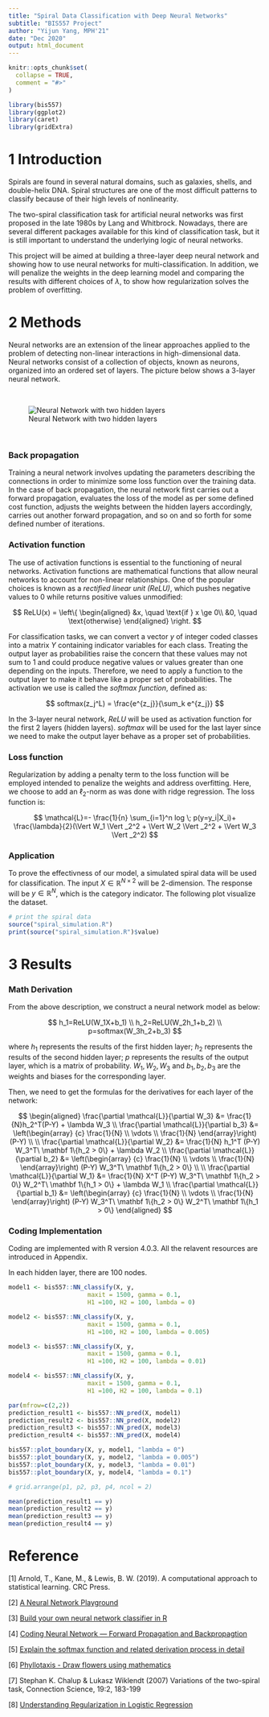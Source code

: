 ```yaml
---
title: "Spiral Data Classification with Deep Neural Networks"
subtitle: "BIS557 Project"
author: "Yijun Yang, MPH'21"
date: "Dec 2020"
output: html_document
---
```


```r
knitr::opts_chunk$set(
  collapse = TRUE,
  comment = "#>"
)
```

```r
library(bis557)
library(ggplot2)
library(caret)
library(gridExtra)
```

# 1 Introduction

Spirals are found in several natural domains, such as galaxies, shells, and double-helix DNA. 
Spiral structures are one of the most difficult patterns to classify because of their high levels of nonlinearity.

The two-spiral classification task for artificial neural networks was first proposed in the late 1980s by Lang and Whitbrock. Nowadays, there are several different packages available for this kind of classification task, but it is still important to understand the underlying logic of neural networks.

This project will be aimed at building a three-layer deep neural network and showing how to use neural networks for multi-classification. In addition, we will penalize the weights in the deep learning model and comparing the results with different choices of $\lambda$, to show how regularization solves the problem of overfitting.

# 2 Methods

Neural networks are an extension of the linear approaches applied to the problem of detecting non-linear interactions in high-dimensional data. Neural networks consist of a collection of objects, known as neurons, organized into an ordered set of layers. The picture below shows a 3-layer neural network.

<br />

![Neural Network with two hidden layers](https://miro.medium.com/max/700/0*hzIQ5Fs-g8iBpVWq.jpg)

<br />

### Back propagation

Training a neural network involves updating the parameters describing the connections in order to minimize some loss function over the training data. In the case of back propagation, the neural network first carries out a forward propagation, evaluates the loss of the model as per some defined cost function, adjusts the weights between the hidden layers accordingly, carries out another forward propagation, and so on and so forth for some defined number of iterations.

### Activation function

The use of activation functions is essential to the functioning of neural networks. Activation functions are mathematical functions that allow neural networks to account for non-linear relationships.
One of the popular choices is known as a *rectified linear unit (ReLU)*, which pushes negative values to 0 while returns
positive values unmodified:

$$
ReLU(x) =  \left\{ 
\begin{aligned}
&x, \quad \text{if } x \ge 0\\
&0, \quad \text{otherwise} 
\end{aligned}
\right.
$$


For classification tasks, we can convert a vector $y$ of integer coded classes into a matrix $Y$ containing indicator variables for each class. Treating the output layer as probabilities raise the concern that these values may not sum to 1 and could produce negative values or values greater
than one depending on the inputs. Therefore, we need to apply a function to the output layer to make it behave like a proper set of probabilities. The activation we use is called
the *softmax function*, defined as:

$$
softmax(z_j^L) = \frac{e^{z_j}}{\sum_k e^{z_j}}
$$

In the 3-layer neural network, *ReLU* will be used as activation function for the first 2 layers (hidden layers). *softmax* will be used for the last layer since we need to make the output layer behave as a proper set of probabilities.

### Loss function

Regularization by adding a penalty term to the loss function will be employed intended to penalize the weights and address overfitting. Here, we choose to add an $\ell_2$-norm as was done with ridge regression. The loss function is: 

$$
\mathcal{L}=- \frac{1}{n} \sum_{i=1}^n log \; p(y=y_i|X_i)+ \frac{\lambda}{2}(\Vert W_1 \Vert _2^2 + \Vert W_2 \Vert _2^2 + \Vert W_3 \Vert _2^2)
$$

### Application

To prove the effectivness of our model, a simulated spiral data will be used for classification. The input $X \in \mathbb{R} ^{N\times2}$ will be 2-dimension. The response will be
$y \in \mathbb{R} ^{N}$, which is the category indicator. The following plot visualize the dataset.

```r
# print the spiral data
source("spiral_simulation.R")
print(source("spiral_simulation.R")$value)
```

# 3 Results

### Math Derivation

From the above description, we construct a neural network model as below:

$$
h_1=ReLU(W_1X+b_1) \\
h_2=ReLU(W_2h_1+b_2) \\
p=softmax(W_3h_2+b_3)
$$

where $h_1$ represents the results of the first hidden layer; $h_2$ represents the results of the second hidden layer; $p$ represents the results of the output layer, which is a matrix of probability. $W_1, W_2, W_3$ and $b_1, b_2, b_3$ are the weights and biases for the corresponding layer.

Then, we need to get the formulas for the derivatives for each layer of the network:

$$
\begin{aligned}
\frac{\partial \mathcal{L}}{\partial W_3} &= 
\frac{1}{N}h_2^T(P-Y) + \lambda W_3
\\
\frac{\partial \mathcal{L}}{\partial b_3} &=
\left(\begin{array} {c}
\frac{1}{N} \\
\vdots \\
\frac{1}{N}
\end{array}\right)
(P-Y)
\\
\\
\frac{\partial \mathcal{L}}{\partial W_2} &=
\frac{1}{N}
h_1^T
(P-Y)
W_3^T\ \mathbf 1\{h_2 > 0\}
+ \lambda W_2
\\
\frac{\partial \mathcal{L}}{\partial b_2} &=
\left(\begin{array} {c}
\frac{1}{N} \\
\vdots \\
\frac{1}{N}
\end{array}\right)
(P-Y)
W_3^T\ \mathbf 1\{h_2 > 0\}
\\
\\
\frac{\partial \mathcal{L}}{\partial W_1} &=
\frac{1}{N}
X^T
(P-Y)
W_3^T\ \mathbf 1\{h_2 > 0\}
W_2^T\ \mathbf 1\{h_1 > 0\}
+ \lambda W_1
\\
\frac{\partial \mathcal{L}}{\partial b_1} &=
\left(\begin{array} {c}
\frac{1}{N} \\
\vdots \\
\frac{1}{N}
\end{array}\right)
(P-Y)
W_3^T\ \mathbf 1\{h_2 > 0\}
W_2^T\ \mathbf 1\{h_1 > 0\}
\end{aligned}
$$

### Coding Implementation

Coding are implemented with R version 4.0.3. All the relavent resources are introduced in Appendix.

In each hidden layer, there are 100 nodes.

```r
model1 <- bis557::NN_classify(X, y, 
                      maxit = 1500, gamma = 0.1,
                      H1 =100, H2 = 100, lambda = 0)

model2 <- bis557::NN_classify(X, y, 
                      maxit = 1500, gamma = 0.1,
                      H1 =100, H2 = 100, lambda = 0.005)

model3 <- bis557::NN_classify(X, y, 
                      maxit = 1500, gamma = 0.1,
                      H1 =100, H2 = 100, lambda = 0.01)

model4 <- bis557::NN_classify(X, y, 
                      maxit = 1500, gamma = 0.1,
                      H1 =100, H2 = 100, lambda = 0.1)
```

```r

par(mfrow=c(2,2))
prediction_result1 <- bis557::NN_pred(X, model1)
prediction_result2 <- bis557::NN_pred(X, model2)
prediction_result3 <- bis557::NN_pred(X, model3)
prediction_result4 <- bis557::NN_pred(X, model4)

bis557::plot_boundary(X, y, model1, "lambda = 0")
bis557::plot_boundary(X, y, model2, "lambda = 0.005")
bis557::plot_boundary(X, y, model3, "lambda = 0.01")
bis557::plot_boundary(X, y, model4, "lambda = 0.1")

# grid.arrange(p1, p2, p3, p4, ncol = 2)

```

```r
mean(prediction_result1 == y)
mean(prediction_result2 == y)
mean(prediction_result3 == y)
mean(prediction_result4 == y)
```

# Reference
[1] Arnold, T., Kane, M., & Lewis, B. W. (2019). A computational approach to statistical learning. CRC Press.

[2]
[A Neural Network Playground](https://playground.tensorflow.org)

[3]
[Build your own neural network classifier in R](https://towardsdatascience.com/build-your-own-neural-network-classifier-in-r-b7f1f183261d)

[4]
[Coding Neural Network — Forward Propagation and Backpropagtion](https://towardsdatascience.com/coding-neural-network-forward-propagation-and-backpropagtion-ccf8cf369f76)

[5]
[Explain the softmax function and related derivation process in detail](https://zhuanlan.zhihu.com/p/25723112)

[6]
[Phyllotaxis - Draw flowers using mathematics](https://rstudio-pubs-static.s3.amazonaws.com/346281_01b4dd5762b146d2a12435995ab32f3c.html)

[7]
Stephan K. Chalup & Lukasz Wiklendt (2007) Variations of the two-spiral task, Connection Science, 19:2, 183-199

[8]
[Understanding Regularization in Logistic Regression](https://towardsdatascience.com/understanding-regularization-in-machine-learning-5a0369ac73b9)


